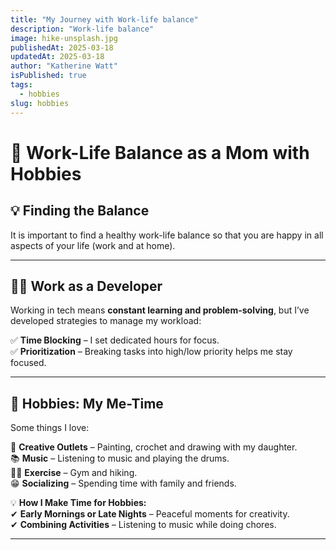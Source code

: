 ```yaml
---
title: "My Journey with Work-life balance"
description: "Work-life balance"
image: hike-unsplash.jpg
publishedAt: 2025-03-18
updatedAt: 2025-03-18
author: "Katherine Watt"
isPublished: true
tags:
  - hobbies
slug: hobbies
---
```


# 🌸 Work-Life Balance as a Mom with Hobbies  

## 💡 Finding the Balance  

It is important to find a healthy work-life balance so that you are happy in all aspects of your life (work and at home).

---

## 👩‍💻 Work as a Developer  

Working in tech means **constant learning and problem-solving**, but I’ve developed strategies to manage my workload:  

✅ **Time Blocking** – I set dedicated hours for focus.<br/>
✅ **Prioritization** – Breaking tasks into high/low priority helps me stay focused.  

---

## 🎨 Hobbies: My Me-Time  

Some things I love:  

🎨 **Creative Outlets** – Painting, crochet and drawing with my daughter.  
📚 **Music** – Listening to music and playing the drums.  
🏃‍♀️ **Exercise** – Gym and hiking.   
😁 **Socializing** – Spending time with family and friends.   

💡 **How I Make Time for Hobbies:**  
✔ **Early Mornings or Late Nights** – Peaceful moments for creativity.  
✔ **Combining Activities** – Listening to music while doing chores.  

---
